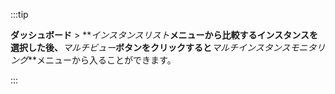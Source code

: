 :::tip

**ダッシュボード** > **_インスタンスリスト_**メニューから比較するインスタンスを選択した後、**_マルチビュー_**ボタンをクリックすると**_マルチインスタンスモニタリング_**メニューから入ることができます。

:::
